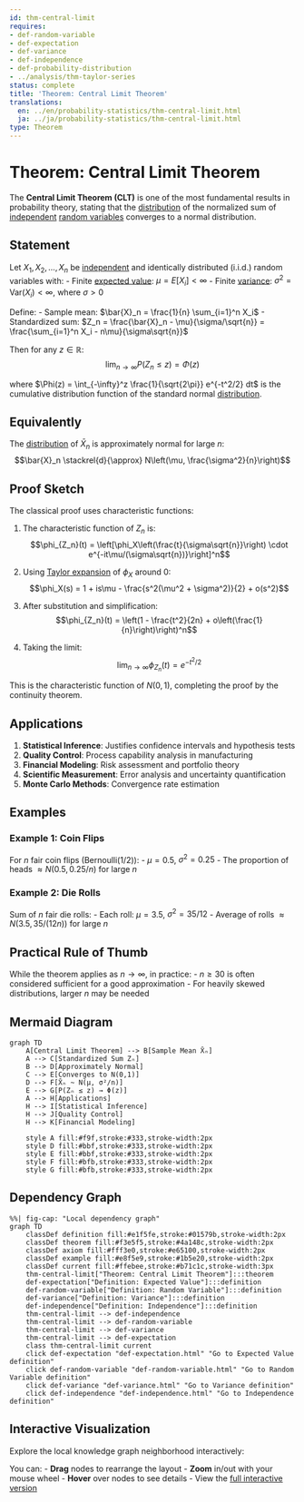 ```yaml
---
id: thm-central-limit
requires:
- def-random-variable
- def-expectation
- def-variance
- def-independence
- def-probability-distribution
- ../analysis/thm-taylor-series
status: complete
title: 'Theorem: Central Limit Theorem'
translations:
  en: ../en/probability-statistics/thm-central-limit.html
  ja: ../ja/probability-statistics/thm-central-limit.html
type: Theorem
---
```


# Theorem: Central Limit Theorem {#thm-central-limit}

The **Central Limit Theorem (CLT)** is one of the most fundamental results in probability theory, stating that the [distribution](def-probability-distribution.qmd) of the normalized sum of [independent](def-independence.qmd) [random variables](def-random-variable.qmd) converges to a normal distribution.

## Statement

Let $X_1, X_2, \ldots, X_n$ be [independent](def-independence.qmd) and identically distributed (i.i.d.) random variables with:
- Finite [expected value](def-expectation.qmd): $\mu = E[X_i] < \infty$
- Finite [variance](def-variance.qmd): $\sigma^2 = \text{Var}(X_i) < \infty$, where $\sigma > 0$

Define:
- Sample mean: $\bar{X}_n = \frac{1}{n} \sum_{i=1}^n X_i$
- Standardized sum: $Z_n = \frac{\bar{X}_n - \mu}{\sigma/\sqrt{n}} = \frac{\sum_{i=1}^n X_i - n\mu}{\sigma\sqrt{n}}$

Then for any $z \in \mathbb{R}$:
$$\lim_{n \to \infty} P(Z_n \leq z) = \Phi(z)$$

where $\Phi(z) = \int_{-\infty}^z \frac{1}{\sqrt{2\pi}} e^{-t^2/2} dt$ is the cumulative distribution function of the standard normal [distribution](def-probability-distribution.qmd).

## Equivalently

The [distribution](def-probability-distribution.qmd) of $\bar{X}_n$ is approximately normal for large $n$:
$$\bar{X}_n \stackrel{d}{\approx} N\left(\mu, \frac{\sigma^2}{n}\right)$$

## Proof Sketch

The classical proof uses characteristic functions:

1. The characteristic function of $Z_n$ is:
   $$\phi_{Z_n}(t) = \left[\phi_X\left(\frac{t}{\sigma\sqrt{n}}\right) \cdot e^{-it\mu/(\sigma\sqrt{n})}\right]^n$$

2. Using [Taylor expansion](../analysis/thm-taylor-series.qmd) of $\phi_X$ around 0:
   $$\phi_X(s) = 1 + is\mu - \frac{s^2(\mu^2 + \sigma^2)}{2} + o(s^2)$$

3. After substitution and simplification:
   $$\phi_{Z_n}(t) = \left(1 - \frac{t^2}{2n} + o\left(\frac{1}{n}\right)\right)^n$$

4. Taking the limit:
   $$\lim_{n \to \infty} \phi_{Z_n}(t) = e^{-t^2/2}$$

This is the characteristic function of $N(0,1)$, completing the proof by the continuity theorem.

## Applications

1. **Statistical Inference**: Justifies confidence intervals and hypothesis tests
2. **Quality Control**: Process capability analysis in manufacturing
3. **Financial Modeling**: Risk assessment and portfolio theory
4. **Scientific Measurement**: Error analysis and uncertainty quantification
5. **Monte Carlo Methods**: Convergence rate estimation

## Examples

### Example 1: Coin Flips
For $n$ fair coin flips (Bernoulli(1/2)):
- $\mu = 0.5$, $\sigma^2 = 0.25$
- The proportion of heads $\approx N(0.5, 0.25/n)$ for large $n$

### Example 2: Die Rolls
Sum of $n$ fair die rolls:
- Each roll: $\mu = 3.5$, $\sigma^2 = 35/12$
- Average of rolls $\approx N(3.5, 35/(12n))$ for large $n$

## Practical Rule of Thumb

While the theorem applies as $n \to \infty$, in practice:
- $n \geq 30$ is often considered sufficient for a good approximation
- For heavily skewed distributions, larger $n$ may be needed

## Mermaid Diagram

```mermaid
graph TD
    A[Central Limit Theorem] --> B[Sample Mean X̄ₙ]
    A --> C[Standardized Sum Zₙ]
    B --> D[Approximately Normal]
    C --> E[Converges to N(0,1)]
    D --> F[X̄ₙ ~ N(μ, σ²/n)]
    E --> G[P(Zₙ ≤ z) → Φ(z)]
    A --> H[Applications]
    H --> I[Statistical Inference]
    H --> J[Quality Control]
    H --> K[Financial Modeling]

    style A fill:#f9f,stroke:#333,stroke-width:2px
    style D fill:#bbf,stroke:#333,stroke-width:2px
    style E fill:#bbf,stroke:#333,stroke-width:2px
    style F fill:#bfb,stroke:#333,stroke-width:2px
    style G fill:#bfb,stroke:#333,stroke-width:2px
```

## Dependency Graph

```mermaid
%%| fig-cap: "Local dependency graph"
graph TD
    classDef definition fill:#e1f5fe,stroke:#01579b,stroke-width:2px
    classDef theorem fill:#f3e5f5,stroke:#4a148c,stroke-width:2px
    classDef axiom fill:#fff3e0,stroke:#e65100,stroke-width:2px
    classDef example fill:#e8f5e9,stroke:#1b5e20,stroke-width:2px
    classDef current fill:#ffebee,stroke:#b71c1c,stroke-width:3px
    thm-central-limit["Theorem: Central Limit Theorem"]:::theorem
    def-expectation["Definition: Expected Value"]:::definition
    def-random-variable["Definition: Random Variable"]:::definition
    def-variance["Definition: Variance"]:::definition
    def-independence["Definition: Independence"]:::definition
    thm-central-limit --> def-independence
    thm-central-limit --> def-random-variable
    thm-central-limit --> def-variance
    thm-central-limit --> def-expectation
    class thm-central-limit current
    click def-expectation "def-expectation.html" "Go to Expected Value definition"
    click def-random-variable "def-random-variable.html" "Go to Random Variable definition"
    click def-variance "def-variance.html" "Go to Variance definition"
    click def-independence "def-independence.html" "Go to Independence definition"
```

## Interactive Visualization

Explore the local knowledge graph neighborhood interactively:

::: {.graph-viz data-id="thm-central-limit" data-width="700" data-height="500"}
:::

You can:
- **Drag** nodes to rearrange the layout
- **Zoom** in/out with your mouse wheel
- **Hover** over nodes to see details
- View the [full interactive version](../../output/interactive/thm-central-limit.html){target="_blank"}
